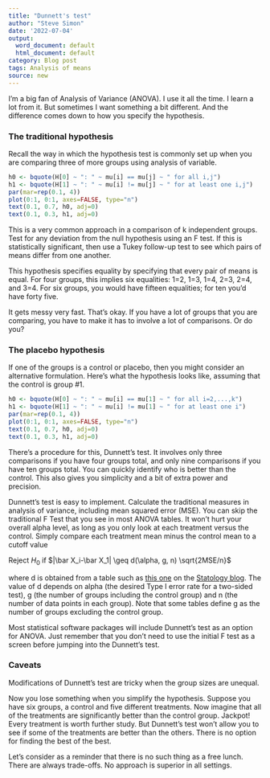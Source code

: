 ```yaml
---
title: "Dunnett's test"
author: "Steve Simon"
date: '2022-07-04'
output:
  word_document: default
  html_document: default
category: Blog post
tags: Analysis of means
source: new
---
```


I'm a big fan of Analysis of Variance (ANOVA). I use it all the time. I learn a lot from it. But sometimes I want something a bit different. And the difference comes down to how you specify the hypothesis.

### The traditional hypothesis

Recall the way in which the hypothesis test is commonly set up when you are comparing three of more groups using analysis of variable.

```r
h0 <- bquote(H[0] ~ ": " ~ mu[i] == mu[j] ~ " for all i,j")
h1 <- bquote(H[1] ~ ": " ~ mu[i] != mu[j] ~ " for at least one i,j")
par(mar=rep(0.1, 4))
plot(0:1, 0:1, axes=FALSE, type="n")
text(0.1, 0.7, h0, adj=0)
text(0.1, 0.3, h1, adj=0)
```

This is a very common approach in a comparison of k independent groups. Test for any deviation from the null hypothesis using an F test. If this is statistically significant, then use a Tukey follow-up test to see which pairs of means differ from one another.

This hypothesis specifies equality by specifying that every pair of means is equal. For four groups, this implies six equalities: 1=2, 1=3, 1=4, 2=3, 2=4, and 3=4. For six groups, you would have fifteen equalities; for ten you'd have forty five.

It gets messy very fast. That's okay. If you have a lot of groups that you are comparing, you have to make it has to involve a lot of comparisons. Or do you?

### The placebo hypothesis

If one of the groups is a control or placebo, then you might consider an alternative formulation. Here's what the hypothesis looks like, assuming that the control is group #1.

```r
h0 <- bquote(H[0] ~ ": " ~ mu[i] == mu[1] ~ " for all i=2,...,k")
h1 <- bquote(H[1] ~ ": " ~ mu[i] != mu[1] ~ " for at least one i")
par(mar=rep(0.1, 4))
plot(0:1, 0:1, axes=FALSE, type="n")
text(0.1, 0.7, h0, adj=0)
text(0.1, 0.3, h1, adj=0)
```

There's a procedure for this, Dunnett's test. It involves only three comparisons if you have four groups total, and only nine comparisons if you have ten groups total. You can quickly identify who is better than the control. This also gives you simplicity and a bit of extra power and precision.

Dunnett's test is easy to implement. Calculate the traditional measures in analysis of variance, including mean squared error (MSE). You can skip the traditional F Test that you see in most ANOVA tables. It won't hurt your overall alpha level, as long as you only look at each treatment versus the control. Simply compare each treatment mean minus the control mean to a cutoff value

Reject $H_0$ if $|\bar X_i-\bar X_1| \geq d(\alpha, g, n) \sqrt{2MSE/n}$

where d is obtained from a table such as [this one][bobb1] on the [Statology blog][bobb0]. The value of d depends on alpha (the desired Type I error rate for a two-sided test), g (the number of groups including the control group) and n (the number of data points in each group). Note that some tables define g as the number of groups excluding the control group.

Most statistical software packages will include Dunnett's test as an option for ANOVA. Just remember that you don't need to use the initial F test as a screen before jumping into the Dunnett's test.

[bobb1]: https://www.statology.org/dunnetts-table/

[bobb0]: https://www.statology.org/about/

### Caveats

Modifications of Dunnett's test are tricky when the group sizes are unequal.

Now you lose something when you simplify the hypothesis. Suppose you have six groups, a control and five different treatments. Now imagine that all of the treatments are significantly better than the control group. Jackpot! Every treatment is worth further study. But Dunnett's test won't allow you to see if some of the treatments are better than the others. There is no option for finding the best of the best.

Let's consider as a reminder that there is no such thing as a free lunch. There are always trade-offs. No approach is superior in all settings.